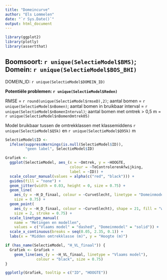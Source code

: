 ```yaml
---
title: "Domeincurve"
author: "Els Lommelen"
date: "`r Sys.Date()`"
output: html_document
---
```


```r
library(ggplot2)
library(plotly)
library(assertthat)
```

## Boomsoort: `r unique(SelectieModel$BMS)`; Domein: `r unique(SelectieModel$BOS_BHI)`

DOMEIN_ID: `r unique(SelectieModel$DOMEIN_ID)`

__Potentiële problemen: `r unique(SelectieModel$Reden)`__

RMSE = `r round(unique(SelectieModel$rmseD),2)`; aantal bomen = `r unique(SelectieModel$nBomen)`;
aantal bomen in bruikbaar interval = `r unique(SelectieModel$nBomenInterval)`;
aantal bomen met omtrek > 0,5 m = `r unique(SelectieModel$nBomenOmtrek05)`

Model bruikbaar tussen de omtrekklassen met klassemiddens 
`r unique(SelectieModel$Q5k)` en 
`r unique(SelectieModel$Q95k)` m

```r

SelectieModel$ID <-
  ifelse(suppressWarnings(is.null(SelectieModel$ID)),
         "geen label", SelectieModel$ID)

Grafiek <-
  ggplot(SelectieModel, aes_(x = ~Omtrek, y = ~HOOGTE,
                             colour = ~TeControlerenAfwijking,
                             label = ~ID)) +
  scale_colour_manual(values = alpha(c("red", "black"))) +
  guides(fill = "none") +
  geom_jitter(width = 0.03, height = 0, size = 0.75) +
  geom_line(
    aes_(y = ~H_D_finaal, colour = ~CurveSlecht, linetype = "Domeinmodel"),
    size = 0.75) +
  geom_point(
    aes_(y = ~H_D_finaal, colour = ~CurveSlecht), shape = 21, fill = "white",
    size = 2, stroke = 0.75) +
  scale_linetype_manual(
    name = "Metingen en modellen",
    values = c("Vlaams model" = "dashed", "Domeinmodel" = "solid")) +
  scale_x_continuous(breaks = seq(0.05, 2.35, 0.1)) +
  labs(x = "Midden omtrekklasse (m)", y = "Hoogte (m)")

if (has_name(SelectieModel, "H_VL_finaal")) {
  Grafiek <- Grafiek +
    geom_line(aes_(y = ~H_VL_finaal, linetype = "Vlaams model"),
              colour = "black", size = 0.75)
}

ggplotly(Grafiek, tooltip = c("ID", "HOOGTE"))
```

